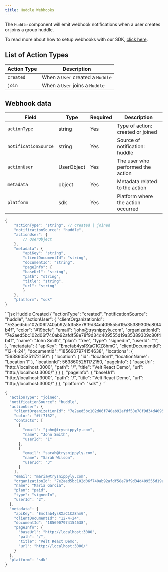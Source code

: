 ```yaml
---
title: Huddle Webhooks
---
```


The `Huddle` component will emit webhook notifications when a user creates or joins a group huddle.

To read more about how to setup webhooks with our SDK, [click here](https://docs.velt.dev/webhooks/overview).

 ## List of Action Types

| Action Type      | Description|
| ---------------- | ---------- |
| `created`       | When a `User` created a `Huddle` |
| `join`            | When a `User` joins a `Huddle` |




## Webhook data


| Field             | Type     | Required | Description                            |
|-------------------|----------|----------|----------------------------------------|
| `actionType`        | string   |   Yes       | Type of action: created or joined     |
| `notificationSource`| string   |   Yes        | Source of notification: huddle        |
| `actionUser`        | UserObject|   Yes        | The user who performed the action     |
| `metadata`          | object   |    Yes       | Metadata related to the action        |
| `platform`          | sdk      |    Yes       | Platform where the action occurred   |


```jsx 
{
    "actionType": "string", // created | joined
    "notificationSource": "huddle",
    "actionUser": {
        // UserObject
    },
    "metadata": {
        "apiKey": "string",
        "clientDocumentId": "string",
        "documentId": "string",
        "pageInfo": {
        "baseUrl": "string",
        "path": "string",
        "title": "string",
        "url": "string"
        }
    },
    "platform": "sdk"
}
```


<RequestExample>
```jsx Huddle Created
{
  "actionType": "created",
  "notificationSource": "huddle",
  "actionUser": {
    "clientOrganizationId": "7e2aed5bc102d06f740ab92afdf58e78f9d34d409555d19a35389309c80f4b4f",
    "color": "#19bcfe",
    "email": "john@trysnippyly.com",
    "organizationId": "7e2aed5bc102d06f740ab92afdf58e78f9d34d409555d19a35389309c80f4b4f",
    "name": "John Smith",
    "plan": "free",
    "type": "signedIn",
    "userId": "1",
  },
  "metadata": {
    "apiKey": "Emcfab4ysRXaC1CZ8hmG",
    "clientDocumentId": "12-4-24",
    "documentId": "1856907974154638",
    "locations": {
      "5638605251172150": {
        "location": {
          "id": "location1",
          "locationName": "Location 1"
        },
        "locationId": 5638605251172150,
        "pageInfo": {
          "baseUrl": "http://localhost:3000",
          "path": "/",
          "title": "Velt React Demo",
          "url": "http://localhost:3000/"
        }
      }
    },
    "pageInfo": {
      "baseUrl": "http://localhost:3000",
      "path": "/",
      "title": "Velt React Demo",
      "url": "http://localhost:3000/"
    }
  },
  "platform": "sdk"
}
```


```jsx Huddle Joined
{
  "actionType": "joined",
  "notificationSource": "huddle",
  "actionUser": {
    "clientOrganizationId": "7e2aed5bc102d06f740ab92afdf58e78f9d34d409555d19a35389309c80f4b4f",
    "color": "#ff7162",
    "contacts": [
      {
        "email": "john@trysnippyly.com",
        "name": "John Smith",
        "userId": "1"
      },
      {
        "email": "sarah@trysnippyly.com",
        "name": "Sarah Wilson",
        "userId": "3"
      }
    ],
    "email": "maria@trysnippyly.com",
    "organizationId": "7e2aed5bc102d06f740ab92afdf58e78f9d34d409555d19a35389309c80f4b4f",
    "name": "Maria Garcia",
    "plan": "paid",
    "type": "signedIn",
    "userId": "2",
  },
  "metadata": {
    "apiKey": "Emcfab4ysRXaC1CZ8hmG",
    "clientDocumentId": "12-4-24",
    "documentId": "1856907974154638",
    "pageInfo": {
      "baseUrl": "http://localhost:3000",
      "path": "/",
      "title": "Velt React Demo",
      "url": "http://localhost:3000/"
    }
  },
  "platform": "sdk"
}
```
</RequestExample>